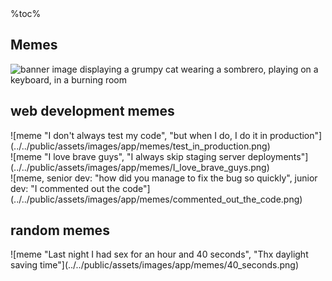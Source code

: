 <aside>
%toc%
</aside>

<article>

# Memes

![banner image displaying a grumpy cat wearing a sombrero, playing on a keyboard, in a burning room](../../public/assets/images/app/memes/banner.png)

## web development memes

<div className="grid">
    <div>
        ![meme "I don't always test my code", "but when I do, I do it in production"](../../public/assets/images/app/memes/test_in_production.png)
    </div>
    <div>
        ![meme "I love brave guys", "I always skip staging server deployments"](../../public/assets/images/app/memes/I_love_brave_guys.png)
    </div>
    <div>
        ![meme, senior dev: "how did you manage to fix the bug so quickly", junior dev: "I commented out the code"](../../public/assets/images/app/memes/commented_out_the_code.png)
    </div>
</div>

## random memes

<div className="grid">
    <div>
        ![meme "Last night I had sex for an hour and 40 seconds", "Thx daylight saving time"](../../public/assets/images/app/memes/40_seconds.png)
    </div>
</div>

</article>